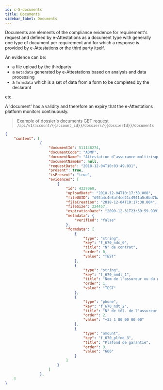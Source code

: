```yaml
---
id: c-5-documents
title: Documents
sidebar_label: Documents
---
```


Documents are elements of the compliance evidence for requirement's request and defined by e-Attestations as a document type with generally one type of document per requirement and for which a response is provided by e-Attestations or the third party itself.

An evidence can be:

- a file upload by the thirdparty
- a `metadata` generated by e-Attestations based on analysis and data processing
- a `formdata` which is a set of data from a form to be completed by the declarant

etc.

A 'document' has a validity and therefore an expiry that the e-Attestations platform monitors continuously.

> Example of dossier's documents GET request `/api/v1/account/{{account_id}}/dossiers/{{dossierId}}/documents`

```json
{
    "content": [
                {
                    "documentId": 511148274,
                    "documentCode": "ADMP",
                    "documentName": "Attestation d’assurance multirisque professionnelle",
                    "documentNameEn": null,
                    "requestDate": "2018-12-04T10:03:49.031",
                    "present": true,
                    "isPresent": "true",
                    "evidences": [
                        {
                            "id": 4337069,
                            "uploadDate": "2018-12-04T10:17:38.008",
                            "fileUUID": "d92a4c4e3af4ce21c4941a5c6bd7badb71d522e1",
                            "fileCreation": "2018-12-04T10:17:38.004",
                            "fileSize": 224457,
                            "expirationDate": "2099-12-31T23:59:59.999",
                            "metadata": {
                                "verified": "false"
                            },
                            "formdata": [
                                {
                                    "type": "string",
                                    "key": "f_670_ndc_0",
                                    "title": "N° de contrat",
                                    "order": 0,
                                    "value": "TEST"
                                },
                                {
                                    "type": "string",
                                    "key": "f_670_nmdl_1",
                                    "title": "Nom de l'assureur ou du garant",
                                    "order": 1,
                                    "value": "TEST"
                                },
                                {
                                    "type": "phone",
                                    "key": "f_670_ndt_2",
                                    "title": "N° de tél. de l'assureur ou du garant",
                                    "order": 2,
                                    "value": "+33 1 00 00 00 00"
                                },
                                {
                                    "type": "amount",
                                    "key": "f_670_plfnd_3",
                                    "title": "Plafond de garantie",
                                    "order": 3,
                                    "value": "666"
                                }
                            ]
                        }
                    ]
                },
    ]
}
```
